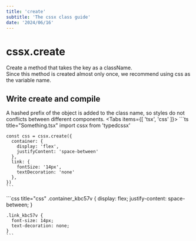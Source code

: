 ```yaml
---
title: 'create'
subtitle: 'The cssx class guide'
date: '2024/06/16'
---
```


<TocBot />

# cssx.create
Create a method that takes the key as a className.  
Since this method is created almost only once, we recommend using css as the variable name.
## Write create and compile
A hashed prefix of the object is added to the class name, so styles do not conflicts between different components.
<Tabs items={[ 'tsx', 'css' ]}>
  <Tab>
    ```ts title="Something.tsx"
    import cssx from 'typedcssx'

    const css = cssx.create({
      container: {
        display: 'flex',
        justifyContent: 'space-between'
      },
      link: {
        fontSize: '14px',
        textDecoration: 'none'
      },
    })
    ```
  </Tab>
  <Tab>
    ```css title="css"
    .container_kbc57v {
      display: flex;
      justify-content: space-between;
    }

    .link_kbc57v {
      font-size: 14px;
      text-decoration: none;
    }
    ```
  </Tab>
</Tabs>

